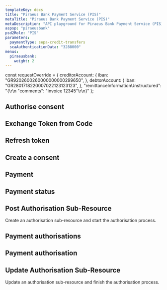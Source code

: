 ```yaml
---
templateKey: docs
title: "Piraeus Bank Payment Service (PIS)"
metaTitle: "Piraeus Bank Payment Service (PIS)"
metaDescription: "API playground for Piraeus Bank Payment Service (PIS)"
aspsp: "piraeusbank"
psd2Role: "PIS"
parameters:
  paymentType: sepa-credit-transfers
  scaAuthenticationData: "3288000"
menus:
  piraeusbank:
    weight: 2
---
```


const requestOverride = {
  creditorAccount: {
    iban: "GR9202600260000000000299650",
  },
  debtorAccount: {
    iban: "GR2801718220007022123123123",
  },
  "remittanceInformationUnstructured": "{\r\n  \"comments\": \"invoice 12345\"\r\n}"
};

<!-- GR9202600260000000000299650 -->

<!-- {
   "endToEndIdentification":"123",
   "debtorAccount":{
      "iban":"GR2801718220007022123123123",
      "currency":"EUR"
   },
   "instructedAmount":{
      "currency":"EUR",
      "amount":123
   },
   "creditorAccount":{
      "iban":"GR2801718220007022123123123",
      "currency":"EUR"
   },
   "creditorName":"Creditor Name",
   "creditorAddress":{
      "street":"rue blue",
      "buildingnNumber":"89",
      "city":"Paris",
      "postalCode":"75000",
      "country":"FR"
   },
   "remittanceInformationUnstructured":"Ref Number Merchant"
} -->

  <step>

## Authorise consent

  <AuthoriseStep/>
  </step>
  <step>

## Exchange Token from Code

  <CreateToken/>
  </step>
  <step>

## Refresh token

  <RefreshToken/>
  </step>
  <step>

## Create a consent

  <StepInitiatePayment requestOverride={requestOverride} />
  </step>
  <step>

## Payment

  <StepPayment/>
  </step>
  <step>

## Payment status

  <StepPaymentStatus/>
  </step>
  <step>

  ## Post Authorisation Sub-Resource
  Create an authorisation sub-resource and start the authorisation process.

  <StepPaymentPostAuthorisation/>
  </step>
  <step>

  ## Payment authorisations

  <StepPaymentAuthorisations/>
  </step>
  <step>

  ## Payment authorisation

  <StepPaymentAuthorisation/>
  </step>
  <step>

  ## Update Authorisation Sub-Resource
  Update an authorisation sub-resource and finish the authorisation process.

  <StepPaymentPutAuthorisation/>
  </step>